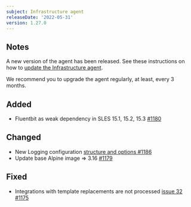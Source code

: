 ```yaml
---
subject: Infrastructure agent
releaseDate: '2022-05-31'
version: 1.27.0
---
```


## Notes
A new version of the agent has been released. See these instructions on how to [update the Infrastructure agent](https://docs.newrelic.com/docs/infrastructure/install-configure-manage-infrastructure/update-or-uninstall/update-infrastructure-agent).  

We recommend you to upgrade the agent regularly, at least, every 3 months.

## Added
- <DNT>Fluentbit</DNT> as weak dependency in SLES 15.1, 15.2, 15.3 [#1180](https://github.com/newrelic/infrastructure-agent/pull/1180)

## Changed
- New Logging configuration [structure and options ](https://docs.newrelic.com/docs/infrastructure/install-infrastructure-agent/configuration/infrastructure-agent-configuration-settings/#logging-variables) [#1186](https://github.com/newrelic/infrastructure-agent/pull/1186)
- Update base Alpine image => 3.16 [#1179](https://github.com/newrelic/infrastructure-agent/pull/1179)

## Fixed
- Integrations with template replacements are not processed [issue 32](https://github.com/newrelic/infrastructure-agent/issues/32) [#1175](https://github.com/newrelic/infrastructure-agent/pull/1175)

